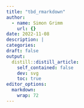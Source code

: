 ```yaml
---
title: "tbd_rmarkdown"
author:
  - name: Simon Grimm
    url: {}
date: 2022-11-08
description: |
categories:
draft: false
output:
  distill::distill_article:
    self_contained: false
    dev: svg
    toc: true
editor_options:
  markdown:
    wrap: 72
---
```

